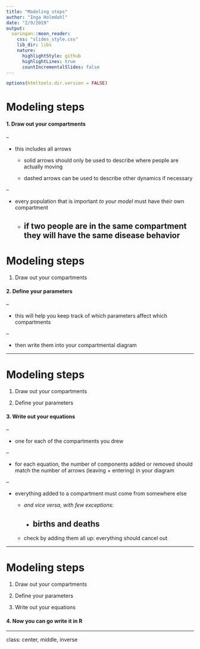 ```yaml
---
title: "Modeling steps"
author: "Inga Holmdahl"
date: "2/9/2019"
output:
  xaringan::moon_reader:
    css: "slides_style.css"
    lib_dir: libs
    nature:
      highlightStyle: github
      highlightLines: true
      countIncrementalSlides: false
---
```


```r
options(htmltools.dir.version = FALSE)
```

# Modeling steps

#### 1. Draw out your compartments

--

- this includes all arrows 

  - solid arrows should only be used to describe where people are actually moving
  
  - dashed arrows can be used to describe other dynamics if necessary

--

- every population that is important *to your model* must have their own compartment

  - if two people are in the same compartment they will have the same disease behavior
---

# Modeling steps

1. Draw out your compartments 

#### 2. Define your parameters

--

- this will help you keep track of which parameters affect which compartments

--

- then write them into your compartmental diagram

---

# Modeling steps

1. Draw out your compartments 

2. Define your parameters

#### 3. Write out your equations

--

- one for each of the compartments you drew

--

- for each equation, the number of components added or removed should match the number of arrows (leaving + entering) in your diagram

--

- everything added to a compartment must come from somewhere else 

  - *and vice versa, with few exceptions: *

    - births and deaths
--

  - check by adding them all up: everything should cancel out
  
---

# Modeling steps

1. Draw out your compartments 

2. Define your parameters

3. Write out your equations


#### 4. Now you can go write it in R



---
class: center, middle, inverse
